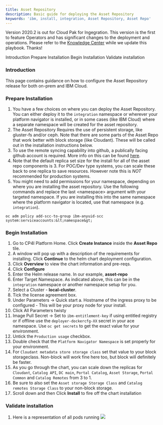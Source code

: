 ```yaml
---
title: Asset Repository
description: Basic guide for deploying the Asset Repository
keywords: 'ibm, install, integration, Asset Repository, Asset Repo'
---
```


<InlineNotification>

Version 2020.2 is out for Cloud Pak for Ingegration.  This version is the first to feature Operators and has significant changes to the deployment and operations.  Please refer to the [Knowledge Center](https://www.ibm.com/support/knowledgecenter/en/SSGT7J_20.2/overview.html) while we update this playbook.  Thanks!

</InlineNotification>

<AnchorLinks>
  <AnchorLink>Introduction</AnchorLink>
  <AnchorLink>Prepare Installation</AnchorLink>
  <AnchorLink>Begin Installation</AnchorLink>
  <AnchorLink>Validate installation</AnchorLink>
</AnchorLinks>

### **Introduction**
This page contains guidance on how to configure the Asset Repository
release for both on-prem and IBM Cloud.

<ul>
</ul>

### **Prepare Installation**

1. You have a few choices on where you can deploy the Asset Repository.
You can either deploy it to the `integration` namespace or wherever your
platform navigator is installed, or in some cases (like IBM Cloud) where a
separate namespace will be created for the asset repository.
2. The Asset Repository Requires the use of persistent storage, like
gluster-fs and/or ceph.  Note that there are some parts of the Asset Repo
that work better with block storage (like Cloudant).  These will be called
out in the installation instructions below.
3. To use the remote syncing capability into github, a publically facing
github account is required.  More info on this can be found
[here](https://www.ibm.com/support/knowledgecenter/SSGT7J_19.4/asset_repo.html).
4. Note that the default replica set size for the install for all of the
asset repo components is 3.  For POC/Dev type systems, you can scale these
back to one replica to save resources.  However note this is *NOT*
recommended for production systems.
5. You might need to add permissions for your namespace, depending on
where you are installing the asset repository.  Use the following commands
and replace the last &lt;namespace&gt; argument with your targeted
namespace.  If you are installing this into the same namespace where the
platform navigator is located, use that namespace (e.g. `integration`).

```
oc adm policy add-scc-to-group ibm-anyuid-scc system:serviceaccounts:&lt;namespace&gt;
```

<ul>
</ul>

### **Begin Installation**
1. Go to CP4I Platform Home. Click **Create Instance** inside
the **Asset Repo** tile.
2. A window will pop up with a description of the requirements for
installing. Click **Continue** to the helm chart deployment configuration.
3. Click **Overview** to view the chart information and pre-reqs.
4. Click **Configure**
5. Enter the Helm release name. In our example, **asset-repo**
6. Enter Target Namespace.  As indicated above, this can be in
the `integration` namespace or another namespace setup for you.
7. Select a Cluster - **local-cluster**.
8. Tick the license agreement box.
9. Under Parameters -> Quick start
   a. Hostname of the ingress proxy to be configured - This will be your
   proxy node for your install.
10.  Click All Parameters twisty
11. Image Pull Secret -> Set to `ibm-entitlement-key` if using entitled
registry or if offline use the `deployer-dockercfg-XX` secret in your
ace namespace.  Use `oc get secrets` to get the exact value for your
environment.
12. Untick the `Production usage` checkbox.
13. Double check that the `Platform Navigator Namespace` is set properly
for your environment.
14. For `Cloudant metadata store storage class` set that value to your
block storageclass.  Non-block will work fine here too, but block will
definitely be faster.
15. As you go through the chart, you can scale down the replicas
for `Cloudant`, `Catalog API`, `DC main`, `Portal Catalog`,
`Asset Storage`, `Portal Common` and `Catalog Remotes` from 3 to 1.
16. Be sure to also set the `Asset storage Storage Class` and
`Catalog remotes Storage Class` to your non-block storage.
17. Scroll down and then Click **Install** to fire off the chart
installation

<ul>
</ul>

### **Validate installation**

1. Here is a representation of all pods running
![](/assets/img/integration/deploy-asset-repo/16.asset-repo-pods.png)
